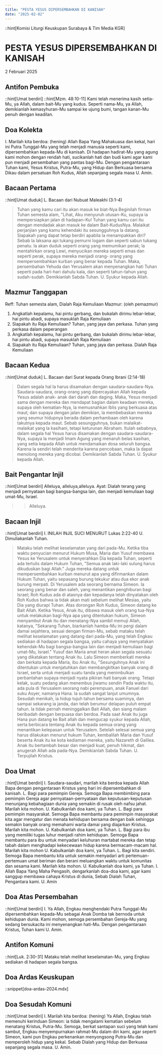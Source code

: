 ```yaml
---
title: "PESTA YESUS DIPERSEMBAHKAN DI KANISAH"
date: "2025-02-02"
---
```

::hint[Komisi Liturgi Keuskupan Surabaya & Tim Media KGR]
# PESTA YESUS DIPERSEMBAHKAN DI KANISAH
2 Februari 2025

## Antifon Pembuka
::hint[Umat berdiri]
::hint[Mzm. 48:10-11]
Kami telah menerima kasih setia-Mu, ya Allah, dalam bait-Mu yang kudus. Seperti nama-Mu, ya Allah, demikianlah kemasyhuran-Mu sampai ke ujung bumi, tangan kanan-Mu penuh dengan keadilan. 

## Doa Kolekta
I. Marilah kita berdoa: (hening)
Allah Bapa Yang Mahakuasa dan kekal, hari ini Putra Tunggal-Mu yang telah menjadi manusia seperti kami, dipersembahkan kepada-Mu di kanisah. Di hadapan hadirat-Mu yang agung kami mohon dengan rendah hati, sucikanlah hati dan budi kami agar kami pun menjadi persembahan yang pantas bagi-Mu. Dengan pengantaraan Tuhan kami, Yesus Kristus, Putra-Mu, yang Hidup dan Berkuasa bersama Dikau dalam persatuan Roh Kudus, Allah sepanjang segala masa
U. Amin.

## Bacaan Pertama
::hint[Umat duduk]
L. Bacaan dari Nubuat Maleakhi (3:1-4) 
> Tuhan yang kamu cari itu akan masuk ke biat-Nya
Beginilah firman Tuhan semesta alam, "Lihat, Aku menyuruh utusan-Ku, supaya ia mempersiapkan jalan di hadapan-Ku! Tuhan yang kamu cari itu dengan mendadak akan masuk ke dalam Bait-KudusNya. Malaikat perjanjian yang kamu kehendaki itu sesungguhnya la datang. Siapakah yang dapat tetap berdiri apabila la menampakkan diri? Sebab la laksana api tukang pemurni logam dan seperti sabun tukang penatu. la akan duduk seperti orang yang memumikan perak; la mentahirkan orang Lewi, menyucikan mereka seperti emas dan seperti perak, supaya mereka menjadi orang- orang yang mempersembahkan kurban yang benar kepada Tuhan. Maka, persembahan Yehuda dan Yerusalem akan menyenangkan hati Tuhan seperti pada hari-hari dahulu kala, dan seperti tahun-tahun yang sudah-sudah. Demikianlah Sabda Tuhan. 
U. Syukur kepada Allah.

## Mazmur Tanggapan
Reff: Tuhan semesta alam, Dialah Raja Kemuliaan
Mazmur: (oleh pemazmur)
1. Angkatlah kepalamu, hai pintu gerbang, dan bukalah dirimu lebar-lebar, hai pintu abadi, supaya masuklah Raja Kemuliaan
2. Siapakah itu Raja Kemuliaan? Tuhan, yang jaya dan perkasa. Tuhan yang perkasa dalam peperangan
3. Angkatlah kepalamu, hai pintu gerbang, dan bukalah dirimu lebar-lebar, hai pintu abadi, supaya masuklah Raja Kemuliaan
4. Siapakah itu Raja Kemuliaan? Tuhan, yang jaya dan perkasa. Dialah Raja Kemuliaan

## Bacaan Kedua
::hint[Umat duduk]
L. Bacaan dari Surat kepada Orang Ibrani (2:14-18) 
> Dalam segala hal la harus disamakan dengan saudara-saudara-Nya. 
Saudara-saudara, orang-orang yang dipercayakan Allah kepada Yesus adalah anak- anak dari darah dan daging. Maka, Yesus menjadi sama dengan mereka dan mendapat bagian dalam keadaan mereka, supaya oleh kematian-Nya, la memusnahkan Iblis yang berkuasa atas maut; dan supaya dengan jalan demikian, la membebaskan mereka yang seumur hidupnya berada dalam perhambaan oleh karena takutnya kepada maut. Sebab sesungguhnya, bukan malaikat-malaikat yang la kasihani, tetapi keturunan Abraham. Itulah sebabnya, dalam segala hal Yesus harus disamakan dengan saudara-saudara- Nya, supaya la menjadi Imam Agung yang menaruh belas kasihan, yang setia kepada Allah untuk mendamaikan dosa seluruh bangsa. Karena la sendiri telah menderita karena pencobaan, maka la dapat menolong mereka yang dicobai. Demikianlah Sabda Tuhan. 
U. Syukur kepada Allah.

## Bait Pengantar Injil
::hint[Umat berdiri]
Alleluya, alleluya,alleluya.
Ayat: Dialah terang yang menjadi pernyataan bagi bangsa-bangsa lain, dan menjadi kemuliaan bagi umat-Mu, Israel. 
>> Alleluya.

## Bacaan Injil
::hint[Umat berdiri]
I. INILAH INJIL SUCI MENURUT Lukas 2:22-40
U. Dimuliakanlah Tuhan.
> Mataku telah melihat keselamatan yang dari pada-Mu.
Ketika tiba waktu penyucian menurut Hukum Musa, Maria dan Yusuf membawa Yesus ke Yerusalem untuk menyerahkan Dia kepada Tuhan, seperti ada tertulis dalam Hukum Tuhan, "Semua anak laki-laki sulung harus dikuduskan bagi Allah." Juga mereka datang untuk mempersembahkan kurban menurut apa yang difirmankan dalam Hukum Tuhan, yaitu sepasang burung tekukur atau dua ekor anak burung merpati. Di Yerusalem ada seorang bernama Simeon. Ia seorang yang benar dan saleh, yang menantikan penghiburan bagi Israel; Roh Kudus ada di atasnya dan kepadanya telah dinyatakan oleh Roh Kudus bahwa ia tidak akan mati sebelum melihat Mesias, yaitu Dia yang diurapi Tuhan. Atas dorongan Roh Kudus, Simeon datang ke Bait Allah. Ketika Yesus, Anak itu, dibawa masuk oleh orang tua-Nya untuk melakukan bagi-Nya apa yang ditentukan hukum, Simeon menyambut Anak itu dan menatang-Nya sambil memuji Allah, katanya, "Sekarang Tuhan, biarkanlah hamba-Mu ini pergi dalam damai sejahtera, sesuai dengan firman-Mu, sebab mataku telah melihat keselamatan yang datang dari pada-Mu, yang telah Engkau sediakan di hadapan segala bangsa, yaitu cahaya yang menyatakan kehendak-Mu bagi bangsa-bangsa lain dan menjadi kemuliaan bagi umat-Mu, Israel." Yusuf dan Maria amat heran akan segala sesuatu yang dikatakan tentang Anak itu. Lalu Simeon memberkati mereka dan berkata kepada Maria, ibu Anak itu, "Sesunguhnya Anak ini ditentukan untuk menjatuhkan dan membangkitkan banyak orang di Israel, serta untuk menjadi suatu tanda yang menimbulkan perbantahan supaya menjadi nyata pikiran hati banyak orang. Tetapi kelak, suatu pedang akan menembus jiwamu sendin Pada waktu itu, ada pula di Yerusalem seorang nabi perempuan, anak Fanuel dari suku Asyer, namanya Hana. la sudah sangat lanjut umumnya. Sesudah menikah, ia hidup tujuh tahun bersama suaminya, dan sampai sekarang ia janda, dan telah berumur delapan puluh empat tahun. la tidak pernah meninggalkan Bait Allah, dan siang malam beribadah dengan berpuasa dan berdoa. Pada saat Anak itu juga Hana pun datang ke Bait allah dan mengucap syukur kepada Allah, serta berbicara tentang Anak itu kepada semua orang yang menantikan kelepasan untuk Yerusalem. Setelah selesai semua yang harus dilakukan menurut hukum Tuhan, kembalilah Maria dan Yusuf beserta Anak itu ke kota kediaman mereka, yaitu Nazareth di Galilea. Anak itu bertambah besar dan menjadi kuat, penuh hikmat, dan anugerah Allah ada pada-Nya. Demikianlah Sabda Tuhan. 
U. Terpujilah Kristus.

## Doa Umat
::hint[Umat berdiri]
I. Saudara-saudari, marilah kita berdoa kepada Allah Bapa dengan pengantaraan Kristus yang hari ini dipersembahkan di kanisah. 
L. Bagi para pemimpin Gereja. Semoga Bapa membimbing para pemimpin Gereja agar pernyataan-pernyataan dan keputusan-keputusan menunjang kebahagiaan dunia yang semakin di rusak oleh nafsu jahat. Marilah kita mohon. 
U. Kabulkanlah doa kami, ya Tuhan. 
L. Bagi para pemimpin masyarakat. Semoga Bapa membantu para pemimpin masyarakat kita agar mengatur dan menata kehidupan bersama dengan baik sehingga semakin banyak orang memahami warta damai yang diajarkan Kristus. Marilah kita mohon. 
U. Kabulkanlah doa kami, ya Tuhan. 
L. Bagi para ibu yang memiliki tugas luhur menjadi rahim kehidupan. Semoga Bapa membantu para ibu untuk menyadari keluhuran martabat mereka dan tetap tabah dalam menghadapi kekecewaan hidup karena bermacam-macam hal. Marilah kita mohon 
U. Kabulkanlah doa kami, ya Tuhan. 
L. Bagi kita sendiri. Semoga Bapa membantu kita untuk semakin menyadari arti pertemuan-pertemuan umat beriman dan berani meluangkan waktu untuk komunitas dan sesama kami. Marilah kita mohon. 
U. Kabulkanlah doa kami, ya Tuhan. 
I. Allah Bapa Yang Maha Pengasih, dengarkanlah doa-doa kami, agar kami sanggup membawa cahaya Kristus di dunia, Sebab Dialah Tuhan, Pengantara kami. 
U. Amin

## Doa Atas Persembahan
::hint[Umat berdiri]
I. Ya Allah, Engkau menghendaki Putra Tunggal-Mu dipersembahkan kepada-Mu sebagai Anak Domba tak bernoda untuk kehidupan dunia. Kami mohon, semoga persembahan Gereja-Mu yang sedang bersukacita ini menyenangkan hati-Mu. Dengan pengantaraan Kristus, Tuhan kami
U. Amin.

## Antifon Komuni
::hint[Luk. 2:30-31]
Mataku telah melihat keselamatan-Mu, yang Engkau sediakan di hadapan segala bangsa. 


## Doa Ardas Keuskupan
::snippet[doa-ardas-2024.mdx]

## Doa Sesudah Komuni
::hint[Umat berdiri]
I. Marilah kita berdoa: (hening)
Ya Allah, Engkau telah memenuhi kerinduan Simeon: ia tidak mengalami kematian sebelum menatang Kristus, Putra-Mu. Semoga, berkat santapan suci yang telah kami sambut, Engkau menyempurnakan rahmat-Mu dalam diri kami, agar seperti Simeon, kami pun Engkau perkenankan menyongsong Putra-Mu dan memperoleh hidup yang kekal. Sebab Dialah yang Hidup dan Berkuasa sepanjang segala masa. 
U. Amin.
